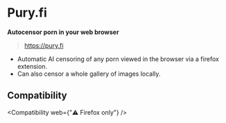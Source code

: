 ---
---

# Pury.fi
**Autocensor porn in your web browser**

> https://pury.fi

  - Automatic AI censoring of any porn viewed in the browser via a firefox extension. 
  - Can also censor a whole gallery of images locally.

## Compatibility

<Compatibility web={"⚠️ Firefox only"} />
